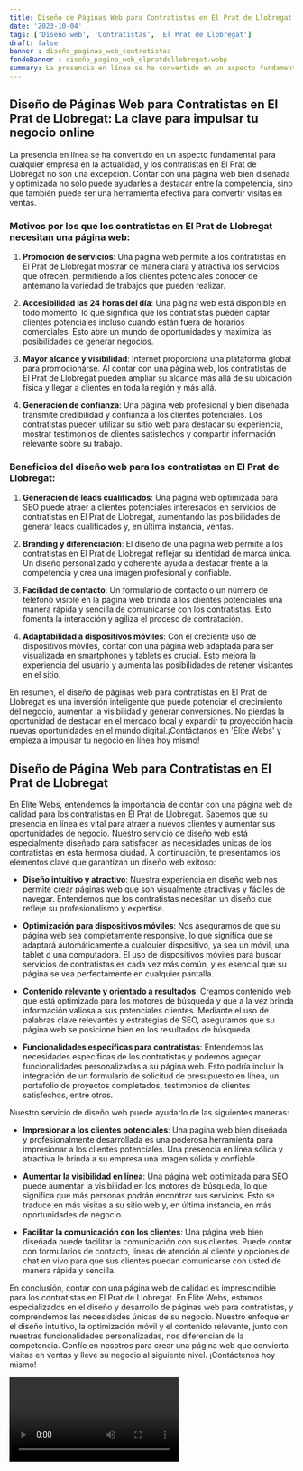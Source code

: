 ```yaml
---
title: Diseño de Páginas Web para Contratistas en El Prat de Llobregat
date: '2023-10-04'
tags: ['Diseño web', 'Contratistas', 'El Prat de Llobregat']
draft: false
banner : diseño_paginas_web_contratistas
fondoBanner : diseño_pagina_web_elpratdellobregat.webp
summary: La presencia en línea se ha convertido en un aspecto fundamental para cualquier empresa en la actualidad, y los contratistas en El Prat de Llobregat no son una excepción. Contar con una página web bien diseñada y optimizada no solo puede ayudarles a destacar entre la competencia, sino que también puede ser una herramienta efectiva para convertir visitas en ventas.
---
```


## Diseño de Páginas Web para Contratistas en El Prat de Llobregat: La clave para impulsar tu negocio online

La presencia en línea se ha convertido en un aspecto fundamental para cualquier empresa en la actualidad, y los contratistas en El Prat de Llobregat no son una excepción. Contar con una página web bien diseñada y optimizada no solo puede ayudarles a destacar entre la competencia, sino que también puede ser una herramienta efectiva para convertir visitas en ventas.

### Motivos por los que los contratistas en El Prat de Llobregat necesitan una página web:

1. **Promoción de servicios**: Una página web permite a los contratistas en El Prat de Llobregat mostrar de manera clara y atractiva los servicios que ofrecen, permitiendo a los clientes potenciales conocer de antemano la variedad de trabajos que pueden realizar.

2. **Accesibilidad las 24 horas del día**: Una página web está disponible en todo momento, lo que significa que los contratistas pueden captar clientes potenciales incluso cuando están fuera de horarios comerciales. Esto abre un mundo de oportunidades y maximiza las posibilidades de generar negocios.

3. **Mayor alcance y visibilidad**: Internet proporciona una plataforma global para promocionarse. Al contar con una página web, los contratistas de El Prat de Llobregat pueden ampliar su alcance más allá de su ubicación física y llegar a clientes en toda la región y más allá.

4. **Generación de confianza**: Una página web profesional y bien diseñada transmite credibilidad y confianza a los clientes potenciales. Los contratistas pueden utilizar su sitio web para destacar su experiencia, mostrar testimonios de clientes satisfechos y compartir información relevante sobre su trabajo.

### Beneficios del diseño web para los contratistas en El Prat de Llobregat:

1. **Generación de leads cualificados**: Una página web optimizada para SEO puede atraer a clientes potenciales interesados en servicios de contratistas en El Prat de Llobregat, aumentando las posibilidades de generar leads cualificados y, en última instancia, ventas.

2. **Branding y diferenciación**: El diseño de una página web permite a los contratistas en El Prat de Llobregat reflejar su identidad de marca única. Un diseño personalizado y coherente ayuda a destacar frente a la competencia y crea una imagen profesional y confiable.

3. **Facilidad de contacto**: Un formulario de contacto o un número de teléfono visible en la página web brinda a los clientes potenciales una manera rápida y sencilla de comunicarse con los contratistas. Esto fomenta la interacción y agiliza el proceso de contratación.

4. **Adaptabilidad a dispositivos móviles**: Con el creciente uso de dispositivos móviles, contar con una página web adaptada para ser visualizada en smartphones y tablets es crucial. Esto mejora la experiencia del usuario y aumenta las posibilidades de retener visitantes en el sitio.

En resumen, el diseño de páginas web para contratistas en El Prat de Llobregat es una inversión inteligente que puede potenciar el crecimiento del negocio, aumentar la visibilidad y generar conversiones. No pierdas la oportunidad de destacar en el mercado local y expandir tu proyección hacia nuevas oportunidades en el mundo digital.¡Contáctanos en 'Élite Webs' y empieza a impulsar tu negocio en línea hoy mismo!


<GifSeo />

<Cta />

## Diseño de Página Web para Contratistas en El Prat de Llobregat

En Élite Webs, entendemos la importancia de contar con una página web de calidad para los contratistas en El Prat de Llobregat. Sabemos que su presencia en línea es vital para atraer a nuevos clientes y aumentar sus oportunidades de negocio. Nuestro servicio de diseño web está especialmente diseñado para satisfacer las necesidades únicas de los contratistas en esta hermosa ciudad. A continuación, te presentamos los elementos clave que garantizan un diseño web exitoso:

- **Diseño intuitivo y atractivo**: Nuestra experiencia en diseño web nos permite crear páginas web que son visualmente atractivas y fáciles de navegar. Entendemos que los contratistas necesitan un diseño que refleje su profesionalismo y expertise.

- **Optimización para dispositivos móviles**: Nos aseguramos de que su página web sea completamente responsive, lo que significa que se adaptará automáticamente a cualquier dispositivo, ya sea un móvil, una tablet o una computadora. El uso de dispositivos móviles para buscar servicios de contratistas es cada vez más común, y es esencial que su página se vea perfectamente en cualquier pantalla.

- **Contenido relevante y orientado a resultados**: Creamos contenido web que está optimizado para los motores de búsqueda y que a la vez brinda información valiosa a sus potenciales clientes. Mediante el uso de palabras clave relevantes y estrategias de SEO, aseguramos que su página web se posicione bien en los resultados de búsqueda.

- **Funcionalidades específicas para contratistas**: Entendemos las necesidades específicas de los contratistas y podemos agregar funcionalidades personalizadas a su página web. Esto podría incluir la integración de un formulario de solicitud de presupuesto en línea, un portafolio de proyectos completados, testimonios de clientes satisfechos, entre otros.

Nuestro servicio de diseño web puede ayudarlo de las siguientes maneras:

- **Impresionar a los clientes potenciales**: Una página web bien diseñada y profesionalmente desarrollada es una poderosa herramienta para impresionar a los clientes potenciales. Una presencia en línea sólida y atractiva le brinda a su empresa una imagen sólida y confiable.

- **Aumentar la visibilidad en línea**: Una página web optimizada para SEO puede aumentar la visibilidad en los motores de búsqueda, lo que significa que más personas podrán encontrar sus servicios. Esto se traduce en más visitas a su sitio web y, en última instancia, en más oportunidades de negocio.

- **Facilitar la comunicación con los clientes**: Una página web bien diseñada puede facilitar la comunicación con sus clientes. Puede contar con formularios de contacto, líneas de atención al cliente y opciones de chat en vivo para que sus clientes puedan comunicarse con usted de manera rápida y sencilla.

En conclusión, contar con una página web de calidad es imprescindible para los contratistas en El Prat de Llobregat. En Élite Webs, estamos especializados en el diseño y desarrollo de páginas web para contratistas, y comprendemos las necesidades únicas de su negocio. Nuestro enfoque en el diseño intuitivo, la optimización móvil y el contenido relevante, junto con nuestras funcionalidades personalizadas, nos diferencian de la competencia. Confíe en nosotros para crear una página web que convierta visitas en ventas y lleve su negocio al siguiente nivel. ¡Contáctenos hoy mismo!

<Video />

<CtaBot job='Contratistas' city='El Prat de Llobregat'/>

<Gmaps query='El Prat de Llobregat+españa+maps' />